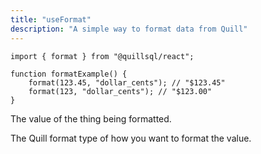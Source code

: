 ```yaml
---
title: "useFormat"
description: "A simple way to format data from Quill"
---
```


```tsx App.tsx
import { format } from "@quillsql/react";

function formatExample() {
	format(123.45, "dollar_cents"); // "$123.45"
	format(123, "dollar_cents"); // "$123.00"
}
```

<ParamField path='value' type='string' required>
	The value of the thing being formatted.
</ParamField>

<ParamField
	path='format'
	type="'percent' |
	'dollar_amount' | 
    'dollar_cents' | 
    'whole_number' | 
    'one_decimal_place' | 
    'two_decimal_places' | 
    'string' | 
    'yyyy' | 
    'MMM_yyyy' | 
    'MMM_dd_yyyy' | 
    'MMM_dd' | 
    'hh_ap_pm' | 
    'MMM_dd-MMM_dd' | 
    'MMM_dd_hh:mm_ap_pm' | 
    'wo, yyyy'"
	required>
	The Quill format type of how you want to format the value.
</ParamField>
